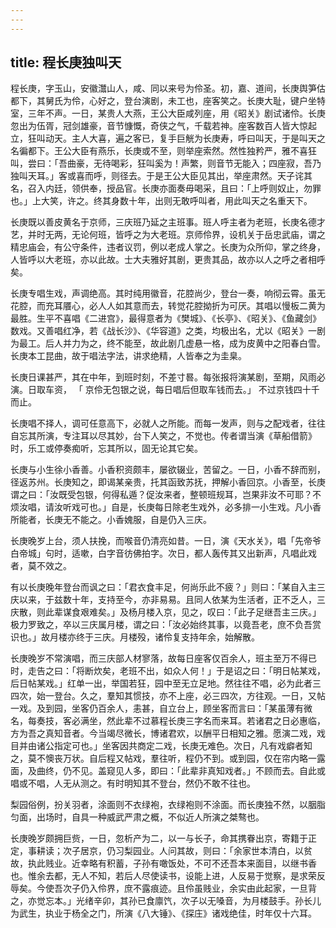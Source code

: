 ```yaml
---
---
---
```

title: 程长庚独叫天
---



程长庚，字玉山，安徽灊山人，咸、同以来号为伶圣。初，嘉、道间，长庚舆笋估都下，其舅氏为伶，心好之，登台演剧，未工也，座客笑之。长庚大耻，键户坐特室，三年不声。一日，某贵人大燕，王公大臣咸列座，用《昭关》剧试诸伶。长庚忽出为伍胥，冠剑雄豪，音节慷慨，奇侠之气，千载若神。座客数百人皆大惊起立，狂叫动天。主人大喜，遍之客已，复手巨觥为长庚寿，呼曰叫天，于是叫天之名徧都下。王公大臣有燕乐，长庚或不至，则举座索然。然性独矜严，雅不喜狂叫，尝曰：「吾曲豪，无待喝彩，狂叫奚为！声繁，则音节无能入；四座寂，吾乃独叫天耳。」客或喜而呼，则径去。于是王公大臣见其出，举座肃然。天子诧其名，召入内廷，领供奉，授品官。长庚亦面奏毋喝采，且曰：「上呼则奴止，勿罪也。」上大笑，许之。终其身数十年，出则无敢呼叫者，用此叫天之名重天下。

长庚既以善皮黄名于京师，三庆班乃延之主班事。班人呼主者为老班，长庚名德才艺，并时无两，无论何班，皆呼之为大老班。京师伶界，设机关于岳忠武庙，谓之精忠庙会，有公守条件，违者议罚，例以老成人掌之。长庚为众所仰，掌之终身，人皆呼以大老班，亦以此故。士大夫雅好其剧，更贵其品，故亦以人之呼之者相呼矣。

长庚专唱生戏，声调绝高。其时纯用徽音，花腔尚少，登台一奏，响彻云霄。虽无花腔，而充耳餍心，必人人如其意而去，转觉花腔拗折为可厌。其唱以慢板二黄为最胜。生平不喜唱《二进宫》，最得意者为《樊城》、《长亭》、《昭关》、《鱼藏剑》数戏。又善唱红净，若《战长沙》、《华容道》之类，均极出名，尤以《昭关》一剧为最工。后人并力为之，终不能至，故此剧几虚悬一格，成为皮黄中之阳春白雪。长庚本工昆曲，故于唱法字法，讲求绝精，人皆奉之为圭臬。

长庚日课甚严，其在中年，到班时刻，不差寸晷。每张报将演某剧，至期，风雨必演。日取车资， 「 京伶无包银之说，每日唱后但取车钱而去。」 不过京钱四十千而止。

长庚唱不择人，调可任意高下，必就人之所能。而每一发声，则与之配戏者，往往自忘其所演，专注耳以尽其妙，台下人笑之，不觉也。传者谓当演《草船借箭》时，乐工或停奏痴听，忘其所以，固无论其它矣。

长庚与小生徐小香善。小香积资颇丰，屡欲辍业，苦留之。一日，小香不辞而别，径返苏州。长庚知之，即谒某亲贵，托其函致苏抚，押解小香回京。小香至，长庚谓之曰：「汝既受包银，何得私遁？促汝来者，整顿班规耳，岂果非汝不可耶？不烦汝唱，请汝听戏可也。」自是，长庚每日除老生戏外，必多排一小生戏。凡小香所能者，长庚无不能之。小香媿服，自是仍入三庆。

长庚晚岁上台，须人扶挽，而喉音仍清亮如昔。一日，演《天水关》，唱「先帝爷白帝城」句时，适嗽，白字音彷佛拍字。次日，都人轰传其又出新声，凡唱此戏者，莫不效之。

有以长庚晚年登台而讽之曰：「君衣食丰足，何尚乐此不疲？」则曰：「某自入主三庆以来，于兹数十年，支持至今，亦非易易。且同人依某为生活者，正不乏人，三庆散，则此辈谋食艰难矣。」及杨月楼入京，见之，叹曰：「此子足继吾主三庆。」极力罗致之，卒以三庆属月楼，谓之曰：「汝必始终其事，以竟吾老，庶不负吾赏识也。」故月楼亦终于三庆。月楼殁，诸伶复支持年余，始解散。

长庚晚岁不常演唱，而三庆部人材寥落，故每日座客仅百余人，班主至万不得已时，走告之曰：「将断炊矣，老班不出，如众人何！」于是诏之曰：「明日帖某戏，后日帖某戏。」红单一出，举国若狂，园中至无立足地。然往往不唱，必为此者三四次，始一登台。久之，羣知其惯技，亦不上座，必三四次，方往观。一日，又帖一戏。及到园，坐客仍百余人，恚甚，自立台上，顾坐客而言曰：「某虽薄有微名，每奏技，客必满坐，然此辈不过慕程长庚三字名而来耳。若诸君之日必惠临，方为吾之真知音者。今当竭尽微长，博诸君欢，以酬平日相知之雅。愿演二戏，戏目并由诸公指定可也。」坐客因共商定二戏，长庚无难色。次日，凡有戏癖者知之，莫不懊丧万状。自后程又帖戏，羣往听，程仍不到。或到园，仅在帘内略一露面，及曲终，仍不见。盖窥见人多，即曰：「此辈非真知戏者。」不顾而去。自此或唱或不唱，人无从测之。有时明知其不登台，然仍不敢不往也。

梨园俗例，扮关羽者，涂面则不衣绿袍，衣绿袍则不涂面。而长庚独不然，以胭脂匀面，出场时，自具一种威武严肃之概，不似近人所演之桀骜也。

长庚晚岁颇拥巨赀，一日，忽析产为二，以一与长子，命其携眷出京，寄籍于正定，事耕读；次子居京，仍习梨园业。人问其故，则曰：「余家世本清白，以贫故，执此贱业。近幸略有积蓄，子孙有噉饭处，不可不还吾本来面目，以继书香也。惟余去都，无人不知，若后人尽使读书，设能上进，人反易于觉察，是求荣反辱矣。今使吾次子仍入伶界，庶不露痕迹。且伶虽贱业，余实由此起家，一旦背之，亦觉忘本。」光绪辛卯，其孙已食廪饩，次子以无嗓音，为月楼鼓手。孙长儿为武生，执业于杨全之门，所演《八大锤》、《探庄》诸戏绝佳，时年仅十六耳。